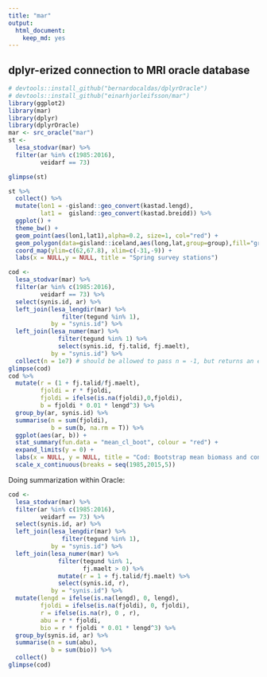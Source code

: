 ```yaml
---
title: "mar"
output: 
  html_document: 
    keep_md: yes
---
```


## dplyr-erized connection to MRI oracle database

```r
# devtools::install_github("bernardocaldas/dplyrOracle")
# devtools::install_github("einarhjorleifsson/mar")
library(ggplot2)
library(mar)
library(dplyr)
library(dplyrOracle)
mar <- src_oracle("mar")
st <-
  lesa_stodvar(mar) %>%
  filter(ar %in% c(1985:2016),
         veidarf == 73)
```


```r
glimpse(st)
```


```r
st %>% 
  collect() %>% 
  mutate(lon1 = -gisland::geo_convert(kastad.lengd),
         lat1 =  gisland::geo_convert(kastad.breidd)) %>% 
  ggplot() +
  theme_bw() +
  geom_point(aes(lon1,lat1),alpha=0.2, size=1, col="red") +
  geom_polygon(data=gisland::iceland,aes(long,lat,group=group),fill="grey90") +
  coord_map(ylim=c(62,67.8), xlim=c(-31,-9)) +
  labs(x = NULL,y = NULL, title = "Spring survey stations")
```

```r
cod <-
  lesa_stodvar(mar) %>%
  filter(ar %in% c(1985:2016),
         veidarf == 73) %>% 
  select(synis.id, ar) %>% 
  left_join(lesa_lengdir(mar) %>%
               filter(tegund %in% 1),
            by = "synis.id") %>%
  left_join(lesa_numer(mar) %>%
              filter(tegund %in% 1) %>% 
              select(synis.id, fj.talid, fj.maelt),
            by = "synis.id") %>% 
  collect(n = 1e7) # should be allowed to pass n = -1, but returns an error
glimpse(cod)
cod %>% 
  mutate(r = (1 + fj.talid/fj.maelt),
         fjoldi = r * fjoldi,
         fjoldi = ifelse(is.na(fjoldi),0,fjoldi),
         b = fjoldi * 0.01 * lengd^3) %>% 
  group_by(ar, synis.id) %>% 
  summarise(n = sum(fjoldi),
            b = sum(b, na.rm = T)) %>% 
  ggplot(aes(ar, b)) +
  stat_summary(fun.data = "mean_cl_boot", colour = "red") +
  expand_limits(y = 0) +
  labs(x = NULL, y = NULL, title = "Cod: Bootstrap mean biomass and confidence interval") +
  scale_x_continuous(breaks = seq(1985,2015,5))
```

Doing summarization within Oracle:
```r
cod <-
  lesa_stodvar(mar) %>%
  filter(ar %in% c(1985:2016),
         veidarf == 73) %>% 
  select(synis.id, ar) %>% 
  left_join(lesa_lengdir(mar) %>%
               filter(tegund %in% 1),
            by = "synis.id") %>%
  left_join(lesa_numer(mar) %>%
              filter(tegund %in% 1,
                     fj.maelt > 0) %>% 
              mutate(r = 1 + fj.talid/fj.maelt) %>% 
              select(synis.id, r),
            by = "synis.id") %>%
  mutate(lengd = ifelse(is.na(lengd), 0, lengd),
         fjoldi = ifelse(is.na(fjoldi), 0, fjoldi),
         r = ifelse(is.na(r), 0 , r),
         abu = r * fjoldi,
         bio = r * fjoldi * 0.01 * lengd^3) %>% 
  group_by(synis.id, ar) %>% 
  summarise(n = sum(abu),
            b = sum(bio)) %>% 
  collect()
glimpse(cod)
```
